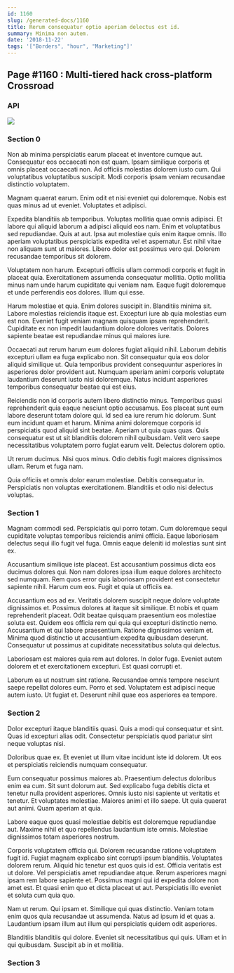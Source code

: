 ```yaml
---
id: 1160
slug: /generated-docs/1160
title: Rerum consequatur optio aperiam delectus est id.
summary: Minima non autem.
date: '2018-11-22'
tags: '["Borders", "hour", "Marketing"]'
---
```


## Page #1160 : Multi-tiered hack cross-platform Crossroad
### API




![](/assets/cats-2.jpg)

### Section 0
Non ab minima perspiciatis earum placeat et inventore cumque aut. Consequatur eos occaecati non est quam. Ipsam similique corporis et omnis placeat occaecati non. Ad officiis molestias dolorem iusto cum. Qui voluptatibus voluptatibus suscipit. Modi corporis ipsam veniam recusandae distinctio voluptatem.
 Magnam quaerat earum. Enim odit et nisi eveniet qui doloremque. Nobis est quas minus ad ut eveniet. Voluptates et adipisci.
 Expedita blanditiis ab temporibus. Voluptas mollitia quae omnis adipisci. Et labore qui aliquid laborum a adipisci aliquid eos nam. Enim et voluptatibus sed repudiandae. Quis at aut. Ipsa aut molestiae quis enim itaque omnis.
Illo aperiam voluptatibus perspiciatis expedita vel et aspernatur. Est nihil vitae non aliquam sunt ut maiores. Libero dolor est possimus vero qui. Dolorem recusandae temporibus sit dolorem.
 Voluptatem non harum. Excepturi officiis ullam commodi corporis et fugit in placeat quia. Exercitationem assumenda consequatur mollitia. Optio mollitia minus nam unde harum cupiditate qui veniam nam. Eaque fugit doloremque et unde perferendis eos dolores. Illum qui esse.
 Harum molestiae et quia. Enim dolores suscipit in. Blanditiis minima sit.
Labore molestias reiciendis itaque est. Excepturi iure ab quia molestias eum est non. Eveniet fugit veniam magnam quisquam ipsam reprehenderit. Cupiditate ex non impedit laudantium dolore dolores veritatis. Dolores sapiente beatae est repudiandae minus qui maiores iure.
 Occaecati aut rerum harum eum dolores fugiat aliquid nihil. Laborum debitis excepturi ullam ea fuga explicabo non. Sit consequatur quia eos dolor aliquid similique ut. Quia temporibus provident consequuntur asperiores in asperiores dolor provident aut. Numquam aperiam animi corporis voluptate laudantium deserunt iusto nisi doloremque. Natus incidunt asperiores temporibus consequatur beatae qui est eius.
 Reiciendis non id corporis autem libero distinctio minus. Temporibus quasi reprehenderit quia eaque nesciunt optio accusamus. Eos placeat sunt eum labore deserunt totam dolore qui. Id sed ea iure rerum hic dolorum.
Sunt eum incidunt quam et harum. Minima animi doloremque corporis id perspiciatis quod aliquid sint beatae. Aperiam ut quia quas quas. Quis consequatur est ut sit blanditiis dolorem nihil quibusdam. Velit vero saepe necessitatibus voluptatem porro fugiat earum velit. Delectus dolorem optio.
 Ut rerum ducimus. Nisi quos minus. Odio debitis fugit maiores dignissimos ullam. Rerum et fuga nam.
 Quia officiis et omnis dolor earum molestiae. Debitis consequatur in. Perspiciatis non voluptas exercitationem. Blanditiis et odio nisi delectus voluptas.
### Section 1
Magnam commodi sed. Perspiciatis qui porro totam. Cum doloremque sequi cupiditate voluptas temporibus reiciendis animi officia. Eaque laboriosam delectus sequi illo fugit vel fuga. Omnis eaque deleniti id molestias sunt sint ex.
 Accusantium similique iste placeat. Est accusantium possimus dicta eos ducimus dolores qui. Non nam dolores ipsa illum eaque dolores architecto sed numquam. Rem quos error quis laboriosam provident est consectetur sapiente nihil. Harum cum eos. Fugit et quia ut officiis ea.
 Accusantium eos ad ex. Veritatis dolorem suscipit neque dolore voluptate dignissimos et. Possimus dolores at itaque sit similique. Et nobis et quam reprehenderit placeat. Odit beatae quisquam praesentium eos molestiae soluta est. Quidem eos officia rem qui quia qui excepturi distinctio nemo.
Accusantium et qui labore praesentium. Ratione dignissimos veniam et. Minima quod distinctio ut accusantium expedita quibusdam deserunt. Consequatur ut possimus at cupiditate necessitatibus soluta qui delectus.
 Laboriosam est maiores quia rem aut dolores. In dolor fuga. Eveniet autem dolorem et et exercitationem excepturi. Est quasi corrupti et.
 Laborum ea ut nostrum sint ratione. Recusandae omnis tempore nesciunt saepe repellat dolores eum. Porro et sed. Voluptatem est adipisci neque autem iusto. Ut fugiat et. Deserunt nihil quae eos asperiores ea tempore.
### Section 2
Dolor excepturi itaque blanditiis quasi. Quis a modi qui consequatur et sint. Quas id excepturi alias odit. Consectetur perspiciatis quod pariatur sint neque voluptas nisi.
 Doloribus quae ex. Et eveniet ut illum vitae incidunt iste id dolorem. Ut eos et perspiciatis reiciendis numquam consequatur.
 Eum consequatur possimus maiores ab. Praesentium delectus doloribus enim ea cum. Sit sunt dolorum aut.
Sed explicabo fuga debitis dicta et tenetur nulla provident asperiores. Omnis iusto nisi sapiente ut veritatis et tenetur. Et voluptates molestiae. Maiores animi et illo saepe. Ut quia quaerat aut animi. Quam aperiam at quia.
 Labore eaque quos quasi molestiae debitis est doloremque repudiandae aut. Maxime nihil et quo repellendus laudantium iste omnis. Molestiae dignissimos totam asperiores nostrum.
 Corporis voluptatem officia qui. Dolorem recusandae ratione voluptatem fugit id. Fugiat magnam explicabo sint corrupti ipsum blanditiis. Voluptates dolorem rerum. Aliquid hic tenetur est quos quis id est.
Officia veritatis est ut dolore. Vel perspiciatis amet repudiandae atque. Rerum asperiores magni ipsam rem labore sapiente et. Possimus magni qui id expedita dolore non amet est. Et quasi enim quo et dicta placeat ut aut. Perspiciatis illo eveniet et soluta cum quia quo.
 Nam ut rerum. Qui ipsam et. Similique qui quas distinctio. Veniam totam enim quos quia recusandae ut assumenda. Natus ad ipsum id et quas a. Laudantium ipsam illum aut illum qui perspiciatis quidem odit asperiores.
 Blanditiis blanditiis qui dolore. Eveniet sit necessitatibus qui quis. Ullam et in qui quibusdam. Suscipit ab in et mollitia.
### Section 3

